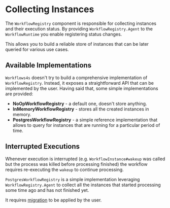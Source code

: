 # Collecting Instances

The `WorkflowRegistry` component is responsible for collecting instances and their execution status.
By providing `WorkflowRegistry.Agent` to the `WorkflowRuntime` you enable registering status changes.

This allows you to build a reliable store of instances that can be later queried for various use cases.

## Available Implementations

`Workflows4s` doesn't try to build a comprehensive implementation of `WorkflowRegistry`. Instead, it exposes a straightforward API that can be
implemented by the user.
Having said that, some simple implementations are provided:

* **NoOpWorkflowRegistry** - a default one, doesn't store anything.
* **InMemoryWorkflowRegistry** - stores all the created instances in memory.
* **PostgresWorkflowRegistry** - a simple reference implementation that allows to query for instances that are running for a particular period of time.

## Interrupted Executions

Whenever execution is interrupted
(e.g. `WorkflowInstance#wakeup` was called but the process was killed before processing finished)
the workflow requires re-executing the `wakeup` to continue processing.

`PostgresWorkflowRegistry` is a simple implementation leveraging `WorkflowRegistry.Agent` to collect all the instances that
started processing some time ago and has not finished yet.

It requires [migration](https://github.com/business4s/workflows4s/blob/main/workflows4s-doobie/src/main/resources/schema/postgres-workflow-registry-schema.sql)
to be applied by the user.